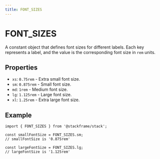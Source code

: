 ```yaml
---
title: FONT_SIZES
---
```


# FONT_SIZES

A constant object that defines font sizes for different labels. Each key represents a label, and the value is the corresponding font size in `rem` units.

## Properties

- `xs`: `0.75rem` - Extra small font size.
- `sm`: `0.875rem` - Small font size.
- `md`: `1rem` - Medium font size.
- `lg`: `1.125rem` - Large font size.
- `xl`: `1.25rem` - Extra large font size.

## Example

```tsx
import { FONT_SIZES } from '@stackframe/stack';

const smallFontSize = FONT_SIZES.sm;
// smallFontSize is '0.875rem'

const largeFontSize = FONT_SIZES.lg;
// largeFontSize is '1.125rem'
```